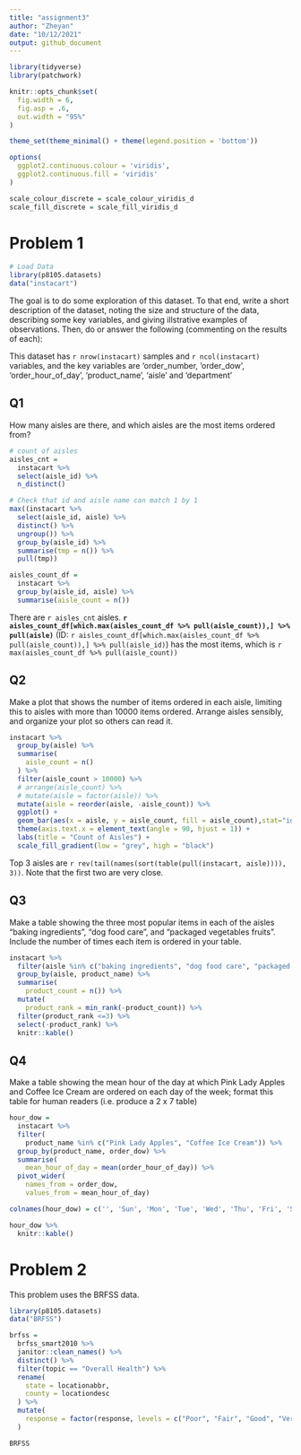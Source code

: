 ```yaml
---
title: "assignment3"
author: "Zheyan"
date: "10/12/2021"
output: github_document
---
```


```r
library(tidyverse)
library(patchwork)

knitr::opts_chunk$set(
  fig.width = 6,
  fig.asp = .6,
  out.width = "95%"
)

theme_set(theme_minimal() + theme(legend.position = 'bottom'))

options(
  ggplot2.continuous.colour = 'viridis',
  ggplot2.continuous.fill = 'viridis'
)

scale_colour_discrete = scale_colour_viridis_d
scale_fill_discrete = scale_fill_viridis_d
```

# Problem 1


```r
# Load Data
library(p8105.datasets)
data("instacart")
```

The goal is to do some exploration of this dataset. To that end, write a short description of the dataset, noting the size and structure of the data, describing some key variables, and giving illstrative examples of observations. Then, do or answer the following (commenting on the results of each):


This dataset has `r nrow(instacart)` samples and `r ncol(instacart)` variables, and the key variables are 'order_number, 'order_dow', 'order_hour_of_day',  'product_name', 'aisle' and 'department'

## Q1

How many aisles are there, and which aisles are the most items ordered from?

```r
# count of aisles
aisles_cnt = 
  instacart %>% 
  select(aisle_id) %>% 
  n_distinct()

# Check that id and aisle name can match 1 by 1
max((instacart %>% 
  select(aisle_id, aisle) %>% 
  distinct() %>% 
  ungroup()) %>% 
  group_by(aisle_id) %>% 
  summarise(tmp = n()) %>% 
  pull(tmp))

aisles_count_df = 
  instacart %>% 
  group_by(aisle_id, aisle) %>% 
  summarise(aisle_count = n())

```

There are `r aisles_cnt` aisles. **`r aisles_count_df[which.max(aisles_count_df %>% pull(aisle_count)),] %>% pull(aisle)`** (ID: `r aisles_count_df[which.max(aisles_count_df %>% pull(aisle_count)),] %>% pull(aisle_id)`) has the most items, which is `r max(aisles_count_df %>% pull(aisle_count))`


## Q2

Make a plot that shows the number of items ordered in each aisle, limiting this to aisles with more than 10000 items ordered. Arrange aisles sensibly, and organize your plot so others can read it.

```r
instacart %>%
  group_by(aisle) %>%
  summarise(
    aisle_count = n()
  ) %>%
  filter(aisle_count > 10000) %>%
  # arrange(aisle_count) %>% 
  # mutate(aisle = factor(aisle)) %>%
  mutate(aisle = reorder(aisle, -aisle_count)) %>% 
  ggplot() +
  geom_bar(aes(x = aisle, y = aisle_count, fill = aisle_count),stat="identity",show.legend = FALSE) +
  theme(axis.text.x = element_text(angle = 90, hjust = 1)) +
  labs(title = "Count of Aisles") +
  scale_fill_gradient(low = "grey", high = "black")
```
Top 3 aisles are `r rev(tail(names(sort(table(pull(instacart, aisle)))), 3))`. Note that the first two are very close.


## Q3

Make a table showing the three most popular items in each of the aisles “baking ingredients”, “dog food care”, and “packaged vegetables fruits”. Include the number of times each item is ordered in your table.

```r
instacart %>%
  filter(aisle %in% c("baking ingredients", "dog food care", "packaged vegetables fruits")) %>%
  group_by(aisle, product_name) %>%
  summarise(
    product_count = n()) %>%
  mutate(
    product_rank = min_rank(-product_count)) %>%
  filter(product_rank <=3) %>%
  select(-product_rank) %>%
  knitr::kable()
```

## Q4

Make a table showing the mean hour of the day at which Pink Lady Apples and Coffee Ice Cream are ordered on each day of the week; format this table for human readers (i.e. produce a 2 x 7 table)


```r

hour_dow = 
  instacart %>%
  filter(
    product_name %in% c("Pink Lady Apples", "Coffee Ice Cream")) %>%
  group_by(product_name, order_dow) %>%
  summarise(
    mean_hour_of_day = mean(order_hour_of_day)) %>%
  pivot_wider(
    names_from = order_dow,
    values_from = mean_hour_of_day) 

colnames(hour_dow) = c('', 'Sun', 'Mon', 'Tue', 'Wed', 'Thu', 'Fri', 'Sat') 

hour_dow %>%
  knitr::kable()
```


# Problem 2

This problem uses the BRFSS data. 

```r
library(p8105.datasets)
data("BRFSS")

brfss = 
  brfss_smart2010 %>%
  janitor::clean_names() %>%
  distinct() %>%
  filter(topic == "Overall Health") %>%
  rename(
    state = locationabbr,
    county = locationdesc
  ) %>%
  mutate(
    response = factor(response, levels = c("Poor", "Fair", "Good", "Very good", "Excellent"))
  )
```


```r
BRFSS
```







































